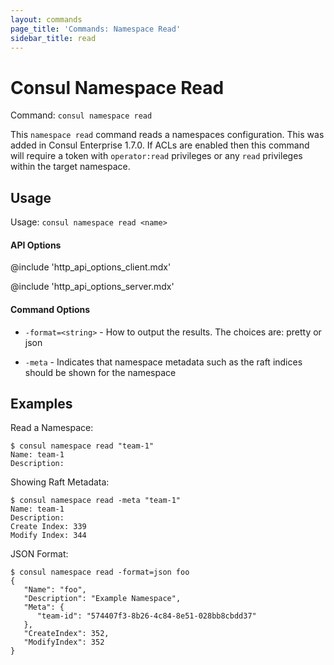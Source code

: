 ```yaml
---
layout: commands
page_title: 'Commands: Namespace Read'
sidebar_title: read
---
```


# Consul Namespace Read

Command: `consul namespace read`

<EnterpriseAlert />

This `namespace read` command reads a namespaces configuration. This was added in Consul Enterprise 1.7.0. If
ACLs are enabled then this command will require a token with `operator:read` privileges or any `read` privileges
within the target namespace.

## Usage

Usage: `consul namespace read <name>`

#### API Options

@include 'http_api_options_client.mdx'

@include 'http_api_options_server.mdx'

#### Command Options

- `-format=<string>` - How to output the results. The choices are: pretty or json

- `-meta` - Indicates that namespace metadata such as the raft indices should be
  shown for the namespace

## Examples

Read a Namespace:

```shell-session
$ consul namespace read "team-1"
Name: team-1
Description:
```

Showing Raft Metadata:

```shell-session
$ consul namespace read -meta "team-1"
Name: team-1
Description:
Create Index: 339
Modify Index: 344
```

JSON Format:

```shell-session
$ consul namespace read -format=json foo
{
   "Name": "foo",
   "Description": "Example Namespace",
   "Meta": {
      "team-id": "574407f3-8b26-4c84-8e51-028bb8cbdd37"
   },
   "CreateIndex": 352,
   "ModifyIndex": 352
}
```

